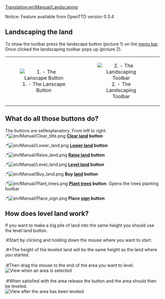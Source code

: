 [[Translation:en/Manual/Landscaping]]
<warning>Notice: Feature available from OpenTTD version 0.3.4</warning>

==Landscaping the land==
To show the toolbar press the landscape button (picture 1) on the [[en/Manual/Game interface|menu bar]]. Once clicked the landscaping toolbar pops up (picture 2).

{| align=center
| width="50%" align="center"|[[File:en/Manual/Manual html m233f8633.png|center|frame|1. - The Lanscape Button]]
| width="50%" align="center"|[[File:en/Manual/Landscaping toolbar.png|center|frame|2. - The Landscaping Toolbar]]
|}

==What do all those buttons do?==
The buttons are selfexplanatory. From left to right:<br>
:*[[File:en/Manual/Clear title.png]] '''[[en/Manual/Landscaping#clear-land|Clear land]] button'''
:*[[File:en/Manual/Lower land.png]] '''[[en/Manual/Landscaping#lower-land|Lower land]] button'''
:*[[File:en/Manual/Raise land.png]] '''[[en/Manual/Landscaping#raise-land|Raise land]] button'''
:*[[File:en/Manual/Level land.png]] '''[[en/Manual/Landscaping#level-land|Level land]] button'''
:*[[File:en/Manual/Buy land.png]] '''Buy [[en/Manual/Land|land]] button'''
:*[[File:en/Manual/Plant trees.png]] '''[[en/Manual/Landscaping#trees|Plant trees]] button''': Opens the trees planting toolbar
:*[[File:en/Manual/Place sign.png]] '''Place [[en/Archive/Manual/Signs|sign]] button'''

==How does level land work?==
If you want to make a big pile of land into the same height you should use the level land button.

:#Start by clicking and holding down the mouse where you want to start.
:#*The height of the leveled land will be the same height as the land where you started.<br><br>
:#Then drag the mouse to the end of the area you want to level.<br>[[File:en/Manual/Level land before.png|center|frame|View when an area is selected]]<br><br>
:#When satisfied with the area release the button and the area should then be leveled.<br>[[File:en/Manual/Level land after.png|center|frame|View after the area has been leveled]]